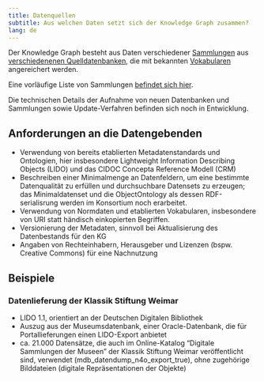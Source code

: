 ```yaml
---
title: Datenquellen
subtitle: Aus welchen Daten setzt sich der Knowledge Graph zusammen?
lang: de
---
```


Der Knowledge Graph besteht aus Daten verschiedener [Sammlungen](#sammlungen) aus [verschiedenenen Quelldatenbanken](https://nfdi4objects.github.io/n4o-databases/), die mit bekannten [Vokabularen](#vokabulare) angereichert werden.

Eine vorläufige Liste von Sammlungen [befindet sich hier](https://github.com/nfdi4objects/n4o-import/blob/main/n4o-collections.csv).

Die technischen Details der Aufnahme von neuen Datenbanken und Sammlungen sowie Update-Verfahren befinden sich noch in Entwicklung.

## Anforderungen an die Datengebenden

* Verwendung von bereits etablierten Metadatenstandards und Ontologien, hier insbesondere Lightweight Information Describing Objects (LIDO) und das CIDOC Concepta Reference Modell (CRM)
* Beschreiben einer Minimalmenge an Datenfeldern, um eine bestimmte Datenqualität zu erfüllen und durchsuchbare Datensets zu erzeugen; das Minimaldatenset und die ObjectOntology als dessen RDF-serialisrung werden im Konsortium noch erarbeitet.
* Verwendung von Normdaten und etablierten Vokabularen, insbesondere von URI statt händisch einkopierten Begriffen.
* Versionierung der Metadaten, sinnvoll bei Aktualisierung des Datenbestands für den KG
* Angaben von Rechteinhabern, Herausgeber und Lizenzen (bspw. Creative Commons) für eine Nachnutzung

## Beispiele

### Datenlieferung der Klassik Stiftung Weimar

* LIDO 1.1, orientiert an der Deutschen Digitalen Bibliothek
* Auszug aus der Museumsdatenbank, einer Oracle-Datenbank, die für Portallieferungen einen LIDO-Export anbietet
* ca. 21.000 Datensätze, die auch im Online-Katalog "Digitale Sammlungen der Museen" der Klassik Stiftung Weimar veröffentlicht sind, verwendet (mdb_datendump_n4o_export_true), ohne zugehörige Bilddateien (digitale Repräsentationen der Objekte) 
